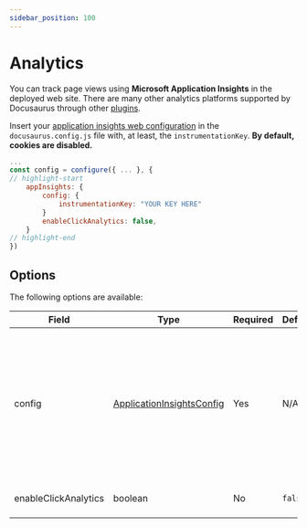 ```yaml
---
sidebar_position: 100
---
```


# Analytics

You can track page views using **Microsoft Application Insights** in the deployed web site.
There are many other analytics platforms supported by Docusaurus through other [plugins](https://docusaurus.io/docs/next/api/plugins).

Insert your [application insights web configuration](https://github.com/microsoft/ApplicationInsights-JS#snippet-configuration-options) in the `docusaurus.config.js` file with, at least,
the `instrumentationKey`. **By default, cookies are disabled.**

```js title="./docusaurus.config.js"
...
const config = configure({ ... }, {
// highlight-start
    appInsights: {
        config: {
            instrumentationKey: "YOUR KEY HERE"
        }
        enableClickAnalytics: false,
    }
// highlight-end
})
```

## Options

The following options are available:

| Field | Type | Required | Default&nbsp;Value | Description |
| ----- | ---- | -------- | ------------- | ----------- |
| config | [ApplicationInsightsConfig](https://github.com/microsoft/docusaurus-plugins/blob/93e73418af086ae0cd821dc56c28b01f9515f7f2/packages/docusaurus-plugin-application-insights/src/options.ts#L10) | Yes | N/A | This object holds the configuration for Application Insights. It has many possible fields including `instrumentationKey`, `endpointUrl`, `maxBatchInterval`, etc. See [ApplicationInsights-JS Configuration](https://github.com/microsoft/ApplicationInsights-JS#configuration) for full details. |
| enableClickAnalytics | boolean | No | `false` | If set to `true`, enables click analytics. |




